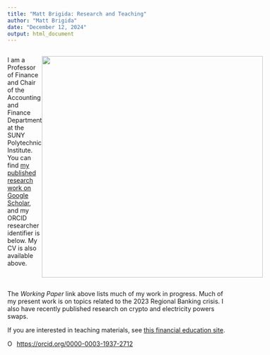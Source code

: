 ```yaml
---
title: "Matt Brigida: Research and Teaching"
author: "Matt Brigida"
date: "December 12, 2024"
output: html_document
---
```



<style>
.flex-container {
    display: flex;
    justify-content: space-around;
}
</style>

<div class="flex-container">

I am a Professor of Finance and Chair of the Accounting and Finance Department at the SUNY Polytechnic Institute.   You can find [my published research work on Google Scholar](https://scholar.google.com/citations?user=CvW8NYUAAAAJ&hl=en), and my ORCID researcher identifier is below.  My CV is also available above.

<img style="display: block; margin: auto;" src="./various/pic_front_chalkboard.JPG" width="500">
</div>

The *Working Paper* link above lists much of my work in progress.  Much of my present work is on topics related to the 2023 Regional Banking crisis. I also have recently published research on crypto and electricity powers swaps.

If you are interested in teaching materials, see [this financial education site](https://financial-education.github.io).



<div itemscope itemtype="https://schema.org/Person"><a itemprop="sameAs" content="https://orcid.org/0000-0003-1937-2712" href="https://orcid.org/0000-0003-1937-2712" target="orcid.widget" rel="me noopener noreferrer" style="vertical-align:top;"><img src="https://orcid.org/sites/default/files/images/orcid_16x16.png" style="width:1em;margin-right:.5em;" alt="ORCID iD icon">https://orcid.org/0000-0003-1937-2712</a></div>

